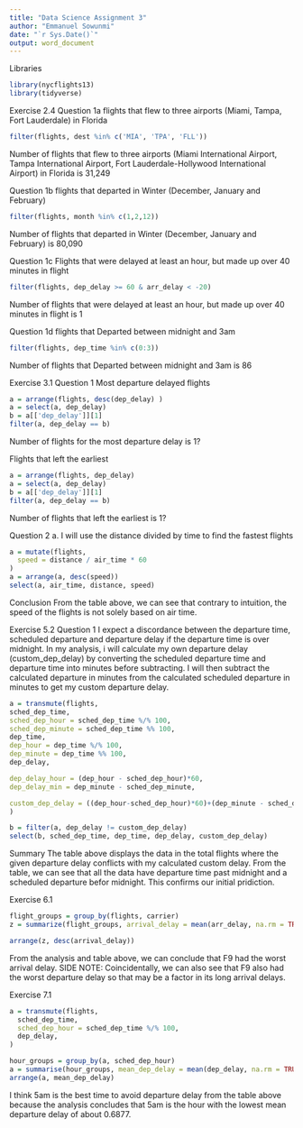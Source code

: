```yaml
---
title: "Data Science Assignment 3"
author: "Emmanuel Sowunmi"
date: "`r Sys.Date()`"
output: word_document
---
```


Libraries
```r
library(nycflights13)
library(tidyverse)
```


Exercise 2.4
Question 1a
flights that flew to three airports (Miami, Tampa, Fort Lauderdale) in Florida
```r
filter(flights, dest %in% c('MIA', 'TPA', 'FLL'))
```

Number of flights that flew to three airports (Miami International Airport, Tampa International Airport, Fort Lauderdale-Hollywood International Airport) in Florida is 31,249


Question 1b
flights that departed in Winter (December, January and February)
```r
filter(flights, month %in% c(1,2,12))
```

Number of flights that departed in Winter (December, January and February) is 80,090


Question 1c
Flights that were delayed at least an hour, but made up over 40 minutes in flight
```r
filter(flights, dep_delay >= 60 & arr_delay < -20)
```

Number of flights that were delayed at least an hour, but made up over 40 minutes in flight is 1


Question 1d
flights that Departed between midnight and 3am
```r
filter(flights, dep_time %in% c(0:3))
```
Number of flights that Departed between midnight and 3am is 86


Exercise 3.1
Question 1
Most departure delayed flights
```r
a = arrange(flights, desc(dep_delay) )
a = select(a, dep_delay)
b = a[['dep_delay']][1]
filter(a, dep_delay == b)
```
Number of flights for the most departure delay is 1?

Flights that left the earliest
```r
a = arrange(flights, dep_delay)
a = select(a, dep_delay)
b = a[['dep_delay']][1]
filter(a, dep_delay == b)
```
Number of flights that left the earliest is 1?



Question 2
a. I will use the  distance divided by time to find the fastest flights

```r
a = mutate(flights,
  speed = distance / air_time * 60
)
a = arrange(a, desc(speed))
select(a, air_time, distance, speed)
```

Conclusion
From the table above, we can see that contrary to intuition, the speed of the flights is not solely based on air time.



Exercise 5.2
Question 1
I expect a discordance between the departure time, scheduled departure and departure delay if the departure time is over midnight. In my analysis, i will calculate my own departure delay (custom_dep_delay) by converting the scheduled departure time and departure time into minutes before subtracting. I will then subtract the calculated departure in minutes from the calculated scheduled departure in minutes to get my custom departure delay.


```r
a = transmute(flights,
sched_dep_time,
sched_dep_hour = sched_dep_time %/% 100,
sched_dep_minute = sched_dep_time %% 100,
dep_time,
dep_hour = dep_time %/% 100,
dep_minute = dep_time %% 100,
dep_delay,

dep_delay_hour = (dep_hour - sched_dep_hour)*60,
dep_delay_min = dep_minute - sched_dep_minute,

custom_dep_delay = ((dep_hour-sched_dep_hour)*60)+(dep_minute - sched_dep_minute)
)

b = filter(a, dep_delay != custom_dep_delay)
select(b, sched_dep_time, dep_time, dep_delay, custom_dep_delay)

```
Summary
The table above displays the data in the total flights where the given departure delay conflicts with my calculated custom delay. From the table, we can see that all the data have departure time past midnight and a scheduled departure befor midnight. This confirms our initial pridiction.

Exercise 6.1

```r
flight_groups = group_by(flights, carrier)
z = summarize(flight_groups, arrival_delay = mean(arr_delay, na.rm = TRUE), departure_delay = mean(dep_delay, na.rm = TRUE))

arrange(z, desc(arrival_delay))
```

From the analysis and table above, we can conclude that F9 had the worst arrival delay.
SIDE NOTE: Coincidentally, we can also see that F9 also had the worst departure delay so that may be a factor in its long arrival delays.


Exercise 7.1
```r
a = transmute(flights,
  sched_dep_time,
  sched_dep_hour = sched_dep_time %/% 100,
  dep_delay,
)

hour_groups = group_by(a, sched_dep_hour)
a = summarise(hour_groups, mean_dep_delay = mean(dep_delay, na.rm = TRUE))
arrange(a, mean_dep_delay)
```
I think 5am is the best time to avoid departure delay from the table above because the analysis concludes that 5am is the hour with the lowest mean departure delay of about 0.6877. 

